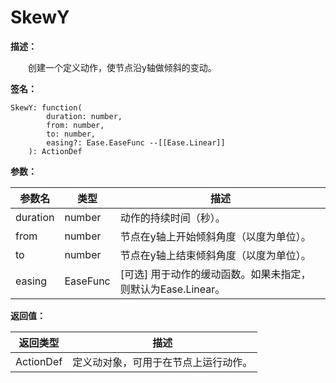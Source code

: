 # SkewY

**描述：**

&emsp;&emsp;创建一个定义动作，使节点沿y轴做倾斜的变动。

**签名：**
```tl
SkewY: function(
		duration: number,
		from: number,
		to: number,
		easing?: Ease.EaseFunc --[[Ease.Linear]]
	): ActionDef
```

**参数：**

| 参数名 | 类型 | 描述 |
| --- | --- | --- |
| duration | number | 动作的持续时间（秒）。 |
| from | number | 节点在y轴上开始倾斜角度（以度为单位）。 |
| to | number | 节点在y轴上结束倾斜角度（以度为单位）。 |
| easing | EaseFunc | [可选] 用于动作的缓动函数。如果未指定，则默认为Ease.Linear。 |

**返回值：**

| 返回类型 | 描述 |
| --- | --- |
| ActionDef | 定义动对象，可用于在节点上运行动作。 |